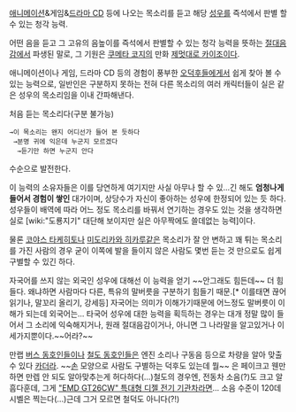 [[애니메이션]]&게임&[[드라마 CD]] 등에 나오는 목소리를 듣고 해당 [[성우]]를 즉석에서 판별 할 수 있는 청각 능력.

어떤 음을 듣고 그 고유의 음높이를 즉석에서 판별할 수 있는 청각 능력을 뜻하는 [[절대음감]]에서 파생된 말로, 그 기원은 [[쿠메타 코지]]의 만화 [[제멋대로 카이조]]이다.

애니메이션이나 게임, 드라마 CD 등의 경험이 풍부한 [[오덕후]]들에게서 쉽게 찾아 볼 수 있는 능력으로, 일반인은 구분하지 못하는 전혀 다른 목소리의 여러 캐릭터들이 실은 같은 성우의 목소리임을 이내 간파해낸다. 

처음 듣는 목소리다(구분 불가능)
 →이 목소리는 왠지 어디선가 들어 본 듯하다
  →분명 귀에 익은데 누군지 모르겠다
   →듣기만 하면 누군지 안다 

수순으로 발전한다.

이 능력의 소유자들은 이를 당연하게 여기지만 사실 아무나 할 수 있...긴 해도 '''엄청나게 들어서 경험이 쌓인''' 대가이며, 상당수가 자신이 좋아하는 성우에 한정되어 있는 듯 하다. 성우들이 배역에 따라 어느 정도 목소리를 바꿔서 연기하는 경우도 있는 것을 생각하면 실로 [wiki:"도룡지기" 대단해 보이지만 실은 아무짝에도 쓸데없는 능력]이다.

물론 [[코야스 타케히토]]나 [[미도리카와 히카루]]같은 목소리가 잘 안 변하고 꽤 튀는 목소리를 가진 사람의 경우 굳이 이쪽에 발을 들이지 않은 사람도 몇번 듣는 것 만으로도 쉽게 구별할 수 있긴 하다.

자국어를 쓰지 않는 외국인 성우에 대해선 이 능력을 얻기 ~~안그래도 힘든데~~ 더 힘들다. 왜냐하면 사람마다 다른, 특유의 말버릇을 구분하기 힘들기 때문.[* 이를태면 끊어 읽기나, 말꼬리 올리기, 강세등] 자국어는 의미가 이해가기때문에 어느정도 말버릇이 이해가 되는데 외국어는... 타국어 성우에 대한 능력을 획득하는 경우는 대개 정말 많이 들어서 그 소리에 익숙해지거나, 원래 절대음감이거나, 아니면 그 나라말을 알고있거나 이 세가지뿐이다.~~어라?~~

만랩 [[버스 동호인]]들이나 [[철도 동호인]]들은 엔진 소리나 구동음 등으로 차량을 알아 맞출 수 있다 [[카더라]]. ~~[[손]] 모양으로 사람도 구별하는 덕후도 있는데 뭘~~ 은 페이크고 웬만하면 만렙 안 되도 알아맞추는게 허다하다(...)철도의 경우엔, 전동차 소음(?)도 크고 알흠다훈데, 그게 [["EMD GT26CW" 특대형 디젤 전기 기관차]]라면... 소음 수준이 120데시벨은 찍는다(...)근데 그거 모르면 철덕도 아니다(?!)
